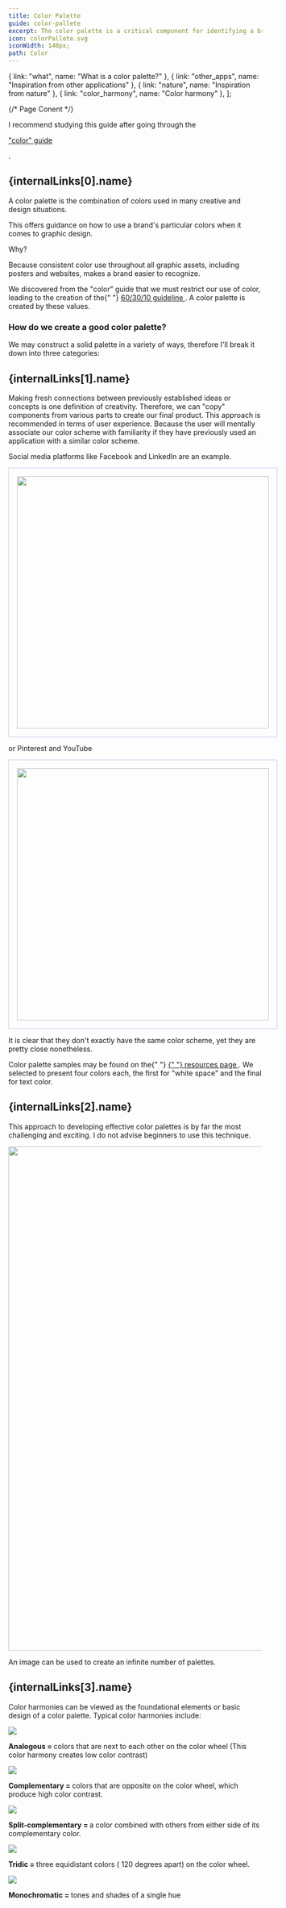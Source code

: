```yaml
---
title: Color Palette
guide: color-pallete
excerpt: The color palette is a critical component for identifying a brand and defining color standards.
icon: colorPallete.svg
iconWidth: 140px;
path: Color
---
```



  { link: "what", name: "What is a color palette?" },
  { link: "other_apps", name: "Inspiration from other applications" },
  { link: "nature", name: "Inspiration from nature" },
  { link: "color_harmony", name: "Color harmony" },
];

{/* Page Conent */}

<div class="disclaimer">
  <p> I recommend studying this guide after going through the </p>
  <a href="https://baltacmihai.github.io/componentui/color/" class="link">
    "color" guide
  </a>
  <p>.</p>
</div>

<section id={internalLinks[0].link}>
  <h2>{internalLinks[0].name}</h2>
  <p>
    A color palette is the combination of colors used in many creative and
    design situations.
  </p>
  <p>
    This offers guidance on how to use a brand's particular colors when it comes
    to graphic design.
  </p>
  <p class="bold block"> Why?</p>
  <p>
    Because consistent color use throughout all graphic assets, including
    posters and websites, makes a brand easier to recognize.
  </p>
  <p>
    We discovered from the "color" guide that we must restrict our use of color,
    leading to the creation of the{" "}
    <a
      href="https://baltacmihai.github.io/componentui/color/#The_60_30_10_rule"
      class="link"
    >
      60/30/10 guideline
    </a>
    . A color palette is created by these values.
  </p>
  <h3> How do we create a good color palette? </h3>
  <p>
    We may construct a solid palette in a variety of ways, therefore I'll break
    it down into three categories:
  </p>
</section>

<section id={internalLinks[1].link}>
  <h2>{internalLinks[1].name}</h2>
  <p>
    Making fresh connections between previously established ideas or concepts is
    one definition of creativity. Therefore, we can "copy" components from
    various parts to create our final product. This approach is recommended in
    terms of user experience. Because the user will mentally associate our color
    scheme with familiarity if they have previously used an application with a
    similar color scheme.
  </p>
  <p>Social media platforms like Facebook and LinkedIn are an example.</p>
  <img
    src="/componentui/colorPallete/FacebookVsLinkedIn.svg"
    width="500"
    style="border: 1px solid #c9caef; padding: 1rem"
  />
  <p>or Pinterest and YouTube</p>
  <img
    src="/componentui/colorPallete/YoutubeVsPinterest.svg"
    width="500"
    style="border: 1px solid #c9caef; padding: 1rem"
  />
  <p>
    It is clear that they don't exactly have the same color scheme, yet they are
    pretty close nonetheless.
  </p>
  <p>
    Color palette samples may be found on the{" "}
    <a
      href="https://baltacmihai.github.io/componentui/resources/colorpalettes/"
      class="link"
    >
      {" "}
      resources page
    </a>
    . We selected to present four colors each, the first for "white space" and the
    final for text color.
  </p>
</section>

<section id={internalLinks[2].link}>
  <h2>{internalLinks[2].name}</h2>
  <p>
    This approach to developing effective color palettes is by far the most
    challenging and exciting. I do not advise beginners to use this technique.
  </p>
  <img src="/componentui/colorPallete/InspiredByNature.svg" width="1000" />
  <p>An image can be used to create an infinite number of palettes.</p>
</section>

<section id={internalLinks[3].link}>
  <h2>{internalLinks[3].name}</h2>
  <p>
    Color harmonies can be viewed as the foundational elements or basic design
    of a color palette. Typical color harmonies include:
  </p> <img src="/componentui/colorPallete/analogous.svg" /> <p>
    <b>Analogous = </b> colors that are next to each other on the color wheel
    (This color harmony creates low color contrast)
  </p>
  <img src="/componentui/colorPallete/complementary.svg" />
  <p>
    <b>Complementary = </b> colors that are opposite on the color wheel, which
    produce high color contrast.
  </p> <img src="/componentui/colorPallete/Split-complementary.svg" />
  <p>
    <b> Split-complementary = </b> a color combined with others from either side
    of its complementary color.
  </p>
  <img src="/componentui/colorPallete/Tridic.svg" />
  <p>
    <b>Tridic = </b> three equidistant colors ( 120 degrees apart) on the color
    wheel.
  </p>
  <img src="/componentui/colorPallete/Monochromatic.svg" />
  <p>
    <b>Monochromatic = </b> tones and shades of a single hue
  </p>
</section>
